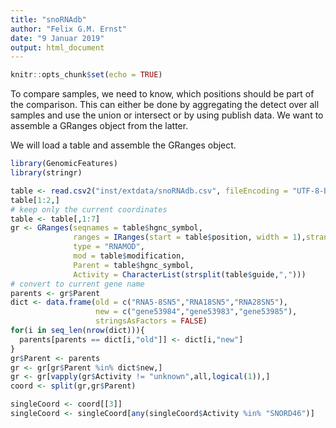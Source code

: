 ```yaml
---
title: "snoRNAdb"
author: "Felix G.M. Ernst"
date: "9 Januar 2019"
output: html_document
---
```


```r
knitr::opts_chunk$set(echo = TRUE)
```

To compare samples, we need to know, which positions should be part of the
comparison. This can either be done by aggregating the detect over all samples
and use the union or intersect or by using publish data. We want to assemble
a GRanges object from the latter. 

We will load a table and assemble the GRanges object.

```r
library(GenomicFeatures)
library(stringr)

table <- read.csv2("inst/extdata/snoRNAdb.csv", fileEncoding = "UTF-8-BOM", stringsAsFactors = FALSE)
table[1:2,]
# keep only the current coordinates
table <- table[,1:7]
gr <- GRanges(seqnames = table$hgnc_symbol,
              ranges = IRanges(start = table$position, width = 1),strand = "+",
              type = "RNAMOD",
              mod = table$modification,
              Parent = table$hgnc_symbol,
              Activity = CharacterList(strsplit(table$guide,",")))
# convert to current gene name
parents <- gr$Parent
dict <- data.frame(old = c("RNA5-8SN5","RNA18SN5","RNA28SN5"),
                   new = c("gene53984","gene53983","gene53985"),
                   stringsAsFactors = FALSE)
for(i in seq_len(nrow(dict))){
  parents[parents == dict[i,"old"]] <- dict[i,"new"]
}
gr$Parent <- parents
gr <- gr[gr$Parent %in% dict$new,]
gr <- gr[vapply(gr$Activity != "unknown",all,logical(1)),]
coord <- split(gr,gr$Parent)

singleCoord <- coord[[3]]
singleCoord <- singleCoord[any(singleCoord$Activity %in% "SNORD46")]
```